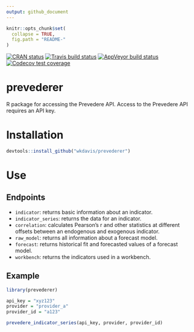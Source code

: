```yaml
---
output: github_document
---
```


<!-- README.md is generated from README.Rmd. Please edit that file -->

```r
knitr::opts_chunk$set(
  collapse = TRUE,
  fig.path = "README-"
)
```

<!-- badges: start -->
[![CRAN status](https://www.r-pkg.org/badges/version/prevederer)](https://cran.r-project.org/package=prevederer)
[![Travis build status](https://travis-ci.org/wkdavis/prevederer.svg?branch=master)](https://travis-ci.org/wkdavis/prevederer)
[![AppVeyor build status](https://ci.appveyor.com/api/projects/status/github/wkdavis/prevederer?branch=master&svg=true)](https://ci.appveyor.com/project/wkdavis/prevederer)
[![Codecov test coverage](https://codecov.io/gh/wkdavis/prevederer/branch/master/graph/badge.svg)](https://codecov.io/gh/wkdavis/prevederer?branch=master)
<!-- badges: end -->

# prevederer
R package for accessing the Prevedere API. Access to the Prevedere API requires 
an API key.

# Installation

```r
devtools::install_github("wkdavis/prevederer") 
```

# Use

## Endpoints
- `indicator`: returns basic information about an indicator.
- `indicator_series`: returns the data for an indicator.
- `correlation`: calculates Pearson's r and other statistics at different offsets between an endogenous and exogenous indicator.
- `raw_model`: returns all information about a forecast model.
- `forecast`: returns historical fit and forecasted values of a forecast model.
- `workbench`: returns the indicators used in a workbench.

## Example
```r
library(prevederer)

api_key = "xyz123"
provider = "provider_a"
provider_id = "a123"

prevedere_indicator_series(api_key, provider, provider_id)
```
